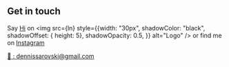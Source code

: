 

## Get in touch

Say [Hi](https://www.linkedin.com/in/dennissarovski/) on  <img src={ln} style={{width: "30px", shadowColor: "black", shadowOffset: { height: 5}, shadowOpacity: 0.5, }} alt="Logo" /> or find me on [Instagram](https://www.instagram.com/dennis_sarovski/)

 





<a href='mailto:dennissarovski@gmail.com'> 📧 : dennissarovski@gmail.com</a>